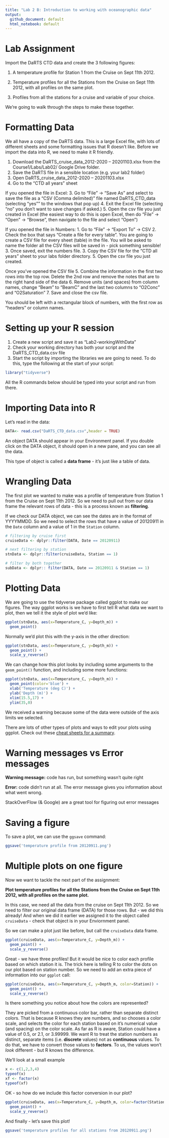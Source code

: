 ```yaml
---
title: "Lab 2 B: Introduction to working with oceanographic data"
output: 
  github_document: default
  html_notebook: default
---
```


# Lab Assignment

Import the DaRTS CTD data and create the 3 following figures:

1) A temperature profile for Station 1 from the Cruise on Sept 11th 2012.

2) Temperature profiles for all the Stations from the Cruise on Sept 11th 2012, with all profiles on the same plot.

3) Profiles from all the stations for a cruise and variable of your choice.

We're going to walk through the steps to make these together.

# Formatting Data

We all have a copy of the DaRTS data. This is a large Excel file, with lots of different sheets and some formatting issues that R doesn't like. Before we import the data into R, we need to make it R friendly.

1. Download the DaRTS_cruise_data_2012-2020 – 20201103.xlsx from the Course1/Labs/Lab02/ Google Drive folder.
2. Save the DaRTS file in a sensible location (e.g. your lab2 folder)
2. Open DaRTS_cruise_data_2012-2020 – 20201103.xlsx
2. Go to the "CTD all years" sheet

If you opened the file in Excel:
3. Go to "File" -> "Save As" and select to save the file as a "CSV (Comma delimited)" file named DaRTS_CTD_data (selecting "yes"" to the windows that pop up)
4. Exit the Excel file (selecting "no" you don't want to save changes if asked.) 
5. Open the csv file you just created in Excel (the easiest way to do this is open Excel, then do "File" -> "Open" -> "Browse", then navigate to the file and select "Open")

If you opened the file in Numbers:
1. Go to "File" -> "Export To" -> CSV
2. Check the box that says "Create a file for every table". You are going to create a CSV file for every sheet (table) in the file. You will be asked to name the folder all the CSV files will be saved in - pick something sensible!
3. Once saved, exit the numbers file.
3. Copy the CSV file for the "CTD all years" sheet to your labs folder directory.
5. Open the csv file you just created.

Once you've opened the CSV file
5. Combine the information in the first two rows into the top row. Delete the 2nd row and remove the notes that are to the right hand side of the data
6. Remove units (and spaces) from column names, change "Beam" to "BeamC" and the last two columns to "O2Conc" and "O2Saturation"
7. Save and close the csv file.

You should be left with a rectangular block of numbers, with the first row as "headers" or column names.

# Setting up your R session

1. Create a new script and save it as "Lab2-workingWithData"
2. Check your working directory has both your script and the DaRTS_CTD_data.csv file
3. Start the script by importing the libraries we are going to need. To do this, type the following at the start of your script:

```r
library("tidyverse")
```

All the R commands below should be typed into your script and run from there.

# Importing Data into R

Let's read in the data:

```r
DATA<- read.csv("DaRTS_CTD_data.csv",header = TRUE)
```

An object DATA should appear in your Environment panel. If you double click on the DATA object, it should open in a new pane, and you can see all the data.

This type of object is called a **data frame** - it's just like a table of data.

# Wrangling Data

The first plot we wanted to make was a profile of temperature from Station 1 from the Cruise on Sept 11th 2012. So we need to pull out from our data frame the relevant rows of data - this is a process known as **filtering**. 

If we check our DATA object, we can see the dates are in the format of YYYYMMDD. So we need to select the rows that have a value of 20120911 in the `Date` column and a value of 1 in the `Station` column.

```r
# filtering by cruise first
cruiseData <- dplyr::filter(DATA, Date == 20120911)

# next filtering by station
stnData <- dplyr::filter(cruiseData, Station == 1)

# filter by both together
subData <- dplyr:: filter(DATA, Date == 20120911 & Station == 1)
```

# Plotting Data

We are going to use the tidyverse package called ggplot to make our figures. The way ggplot works is we have to first tell R what data we want to plot, then we tell it the style of plot we'd like:

```r
ggplot(stnData, aes(x=Temperature_C, y=Depth_m)) +
  geom_point()
```
Normally we'd plot this with the y-axis in the other direction:

```r
ggplot(stnData, aes(x=Temperature_C, y=Depth_m)) +
  geom_point() +
  scale_y_reverse()
```

We can change how this plot looks by including some arguments to the `geom_point()` function, and including some more functions:

```r
ggplot(stnData, aes(x=Temperature_C, y=Depth_m)) + 
  geom_point(color='blue') + 
  xlab('Temperature (deg C)') +
  ylab('Depth (m)') + 
  xlim(15.5,17) + 
  ylim(35,0)
```

We received a warning because some of the data were outside of the axis limits we selected.

There are lots of other types of plots and ways to edit your plots using ggplot. Check out these [cheat sheets for a summary](https://github.com/rstudio/cheatsheets/blob/master/data-visualization-2.1.pdf).

# Warning messages vs Error messages

**Warning message:** code has run, but something wasn’t quite right

**Error:** code didn’t run at all. The error message gives you information about what went wrong.

StackOverFlow (& Google) are a great tool for figuring out error messages

# Saving a figure

To save a plot, we can use the `ggsave` command:

```r
ggsave('temperature profile from 20120911.png')
```
# Multiple plots on one figure

Now we want to tackle the next part of the assignment:

**Plot temperature profiles for all the Stations from the Cruise on Sept 11th 2012, with all profiles on the same plot.**

In this case, we need all the data from the cruise on Sept 11th 2012. So we need to filter our original data frame (DATA) for those rows. But - we did this already! And when we did it earlier we assigned it to the object called `cruiseData` - check that object is in your Enviornment panel.

So we can make a plot just like before, but call the `cruiseData` data frame.

```r
ggplot(cruiseData, aes(x=Temperature_C, y=Depth_m)) +
  geom_point() +
  scale_y_reverse()
```
Great - we have three profiles! But it would be nice to color each profile based on which station it is. The trick here is telling R to color the dots on our plot based on station number. So we need to add an extra piece of information into our `ggplot` call:

```r
ggplot(cruiseData, aes(x=Temperature_C, y=Depth_m, color=Station)) +
  geom_point() +
  scale_y_reverse()
```
Is there something you notice about how the colors are represented? 

They are picked from a continuous color bar, rather than separate distinct colors. That is because R knows they are numbers, and so chooses a color scale, and selects the color for each station based on it's numerical value (and spacing) on the color scale. As far as R is aware, Station could have a value of 0.5, or 2.1, or 3.99999. We want R to treat the station numbers as distinct, separate items (i.e. **discrete** values) not as **continuous** values. To do that, we have to convert those values to **factors**. To us, the values won't *look* different - but R knows the difference.

We'll look at a small example

```r
x <- c(1,2,3,4)
typeof(x)
xf <- factor(x)
typeof(xf)
```

OK - so how do we include this factor conversion in our plot?

```r
ggplot(cruiseData, aes(x=Temperature_C, y=Depth_m, color=factor(Station))) +
  geom_point() +
  scale_y_reverse()
```
And finally - let's save this plot!

```r
ggsave('temperature profiles for all stations from 20120911.png')
```

